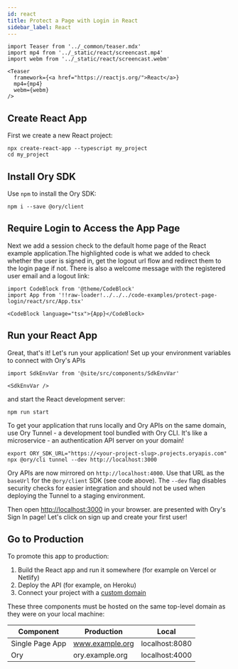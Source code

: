 ```yaml
---
id: react
title: Protect a Page with Login in React
sidebar_label: React
---
```


```mdx-code-block
import Teaser from '../_common/teaser.mdx'
import mp4 from '../_static/react/screencast.mp4'
import webm from '../_static/react/screencast.webm'

<Teaser
  framework={<a href="https://reactjs.org/">React</a>}
  mp4={mp4}
  webm={webm}
/>
```

## Create React App

First we create a new React project:

```shell-session
npx create-react-app --typescript my_project
cd my_project
```

## Install Ory SDK

Use `npm` to install the Ory SDK:

```shell-session
npm i --save @ory/client
```

## Require Login to Access the App Page

Next we add a session check to the default home page of the React example application.The highlighted code is what we added to
check whether the user is signed in, get the logout url flow and redirect them to the login page if not. There is also a welcome message with the registered user email and a logout link:

```mdx-code-block
import CodeBlock from '@theme/CodeBlock'
import App from '!!raw-loader!../../../code-examples/protect-page-login/react/src/App.tsx'

<CodeBlock language="tsx">{App}</CodeBlock>
```

## Run your React App

Great, that's it! Let's run your application! Set up your environment variables to connect with Ory's APIs

```mdx-code-block
import SdkEnvVar from '@site/src/components/SdkEnvVar'

<SdkEnvVar />
```

and start the React development server:

```shell-session
npm run start
```

To get your application that runs locally and Ory APIs on the same domain, use Ory Tunnel - a development tool bundled with Ory CLI. 
It's like a microservice - an authentication API server on your domain!

```shell-session
export ORY_SDK_URL="https://<your-project-slug>.projects.oryapis.com"
npx @ory/cli tunnel --dev http://localhost:3000
```

Ory APIs are now mirrored on `http://localhost:4000`. Use that URL as the `baseUrl` for the `@ory/client` SDK (see code above).
The `--dev` flag disables security checks for easier integration and should not be used when deploying the Tunnel
to a staging environment.

Then open [http://localhost:3000](http://localhost:3000) in your browser. are presented with Ory's Sign In page! Let's click on
sign up and create your first user!

## Go to Production

To promote this app to production:

1. Build the React app and run it somewhere (for example on Vercel or Netlify)
2. Deploy the API (for example, on Heroku)
3. Connect your project with a [custom domain](../custom-domains.mdx)

These three components must be hosted on the same top-level domain as they were on your local machine:

| Component       | Production      | Local          |
| --------------- | --------------- | -------------- |
| Single Page App | www.example.org | localhost:8080 |
| Ory             | ory.example.org | localhost:4000 |